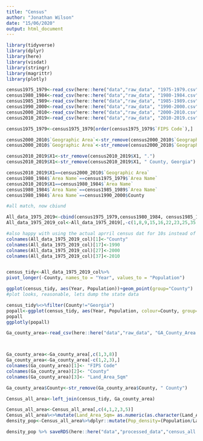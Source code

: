 ---
title: "Census"
author: "Jonathan Wilson"
date: "15/06/2020"
output: html_document
---
```{r}
library(tidyverse)
library(dplyr)
library(here)
library(visdat)
library(stringr)
library(magrittr)
library(plotly)
```
```{r}
census1975_1979<-read_csv(here::here("data","raw_data", "1975-1979.csv"))
census1980_1984<-read_csv(here::here("data","raw_data", "1980-1984.csv"))
census1985_1989<-read_csv(here::here("data","raw_data", "1985-1989.csv"))
census1990_2000<-read_csv(here::here("data","raw_data", "1990-2000.csv"))
census2000_2010<-read_csv(here::here("data","raw_data", "2000-2010.csv"))
census2010_2019<-read_csv(here::here("data","raw_data", "2010-2019.csv"))
```

```{r}

census1975_1979<-census1975_1979[order(census1975_1979$`FIPS Code`),] 

census2000_2010$`Geographic Area`<-str_remove(census2000_2010$`Geographic Area`, ".")
census2000_2010$`Geographic Area`<-str_remove(census2000_2010$`Geographic Area`, " County")

census2010_2019$X1<-str_remove(census2010_2019$X1, ".")
census2010_2019$X1<-str_remove(census2010_2019$X1, " County, Georgia")

census2010_2019$X1==census2000_2010$`Geographic Area`
census1980_1984$`Area Name`==census1975_1979$`Area Name`
census2010_2019$X1==census1980_1984$`Area Name`
census1980_1984$`Area Name`==census1985_1989$`Area Name`
census1980_1984$`Area Name`==census1990_2000$County

#all match, now cbiund

All_data_1975_2019<-cbind(census1975_1979,census1980_1984, census1985_1989, census1990_2000, census2000_2010, census2010_2019)
All_data_1975_2019_col<-All_data_1975_2019[,-c(1,8,9,15,16,22,23,25,35,36,38,49,50,51,52,53)]

#also happy with using the actual aprril census dat for 10s instead of estimates
colnames(All_data_1975_2019_col)[1]<-"County"
colnames(All_data_1975_2019_col)[17]<-1990
colnames(All_data_1975_2019_col)[27]<-2000
colnames(All_data_1975_2019_col)[37]<-2010


census_tidy<-All_data_1975_2019_col%>%
pivot_longer(-County, names_to = "Year", values_to = "Population")

ggplot(census_tidy, aes(Year, Population))+geom_point(group="County")
#plot looks, reasonable, lets dump the state data

census_tidy%<>%filter(County!="Georgia")
popall<-ggplot(census_tidy, aes(Year, Population, colour=County, group=County))+ geom_point(size=1)+ geom_smooth() +theme(legend.position = "none")
popall
ggplotly(popall)
```

```{r}
Ga_county_area<-read_csv(here::here("data","raw_data", "GA_County_Area.csv"))



Ga_county_area<-Ga_county_area[,c(1,3,8)]
Ga_county_area<-Ga_county_area[-c(1,2,3),]
colnames(Ga_county_area)[1]<- "FIPS Code"
colnames(Ga_county_area)[2]<- "County"
colnames(Ga_county_area)[3]<- "Land_Area_Sqm"

Ga_county_area$County<-str_remove(Ga_county_area$County, " County")

Census_all_area<-left_join(census_tidy, Ga_county_area)

Census_all_area<-Census_all_area[,c(4,1,2,3,5)]
Census_all_area%<>%mutate(Land_Area_Sqm= as.numeric(as.character(Land_Area_Sqm)))
density_pop<-Census_all_area%>%dplyr::mutate(Pop_density=(Population/Land_Area_Sqm))
```
```{r}
density_pop %>% saveRDS(here::here("data","processed_data","census_all.rds"))


```